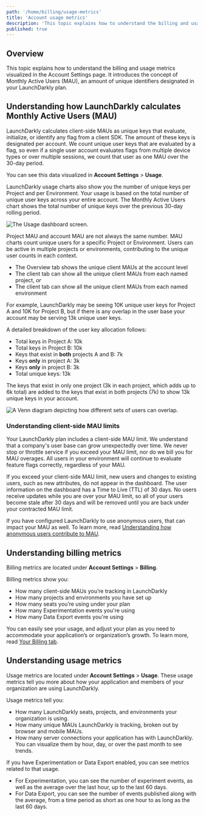 ```yaml
---
path: '/home/billing/usage-metrics'
title: 'Account usage metrics'
description: 'This topic explains how to understand the billing and usage metrics visualized in the Account Settings page.'
published: true
---
```


## Overview

This topic explains how to understand the billing and usage metrics visualized in the Account Settings page. It introduces the concept of Monthly Active Users (MAU), an amount of unique identifiers designated in your LaunchDarkly plan.

## Understanding how LaunchDarkly calculates Monthly Active Users (MAU)

LaunchDarkly calculates client-side MAUs as unique keys that evaluate, initialize, or identify any flag from a client SDK. The amount of these keys is designated per account. We count unique user keys that are evaluated by a flag, so even if a single user account evaluates flags from multiple device types or over multiple sessions, we count that user as one MAU over the 30-day period.

You can see this data visualized in **Account Settings** > **Usage**.

LaunchDarkly usage charts also show you the number of unique keys per Project and per Environment. Your usage is based on the total number of unique user keys across your entire account. The Monthly Active Users chart shows the total number of unique keys over the previous 30-day rolling period.

![The Usage dashboard screen.](../../images/settings-usage.png)

Project MAU and account MAU are not always the same number. MAU charts count unique users for a specific Project or Environment. Users can be active in multiple projects or environments, contributing to the unique user counts in each context.

* The Overview tab shows the unique client MAUs at the account level
* The client tab can show all the unique client MAUs from each named project, *or*
* The client tab can show all the unique client MAUs from each named environment

For example, LaunchDarkly may be seeing 10K unique user keys for Project A and 10K for Project B, but if there is any overlap in the user base your account may be serving 13k unique user keys.

A detailed breakdown of the user key allocation follows:

* Total keys in Project A: 10k
* Total keys in Project B: 10k
* Keys that exist in **both** projects A and B: 7k
* Keys **only** in project A: 3k
* Keys **only** in project B: 3k
* Total unique keys: 13k

The keys that exist in only one project (3k in each project, which adds up to 6k total) are added to the keys that exist in both projects (7k) to show 13k unique keys in your account.

![A Venn diagram depicting how different sets of users can overlap.](../../images/usage-metrics-venn-diagram.png)

### Understanding client-side MAU limits

Your LaunchDarkly plan includes a client-side MAU limit. We understand that a company's user base can grow unexpectedly over time. We never stop or throttle service if you exceed your MAU limit, nor do we bill you for MAU overages. All users in your environment will continue to evaluate feature flags correctly, regardless of your MAU.

If you exceed your client-side MAU limit, new users and changes to existing users, such as new attributes, do not appear in the dashboard. The user information on the dashboard has a Time to Live (TTL) of 30 days. No users receive updates while you are over your MAU limit, so all of your users become stale after 30 days and will be removed until you are back under your contracted MAU limit.

If you have configured LaunchDarkly to use anonymous users, that can impact your MAU as well. To learn more, read [Understanding how anonymous users contribute to MAU](/home/users/anonymous-users#understanding-how-anonymous-users-contribute-to-mau).

## Understanding billing metrics

Billing metrics are located under **Account Settings** > **Billing**.

Billing metrics show you:

- How many client-side MAUs you’re tracking in LaunchDarkly
- How many projects and environments you have set up
- How many seats you’re using under your plan
- How many Experimentation events you're using
- How many Data Export events you're using

You can easily see your usage, and adjust your plan as you need to accommodate your application’s or organization’s growth. To learn more, read [Your Billing tab](/home/billing/billing-tab).

## Understanding usage metrics

Usage metrics are located under **Account Settings** > **Usage**. These usage metrics tell you more about how your application and members of your organization are using LaunchDarkly.

Usage metrics tell you:

- How many LaunchDarkly seats, projects, and environments your organization is using.
- How many unique MAUs LaunchDarkly is tracking, broken out by browser and mobile MAUs.
- How many server connections your application has with LaunchDarkly. You can visualize them by hour, day, or over the past month to see trends.

If you have Experimentation or Data Export enabled, you can see metrics related to that usage.

- For Experimentation, you can see the number of experiment events, as well as the average over the last hour, up to the last 60 days.
- For Data Export, you can see the number of events published along with the average, from a time period as short as one hour to as long as the last 60 days.
